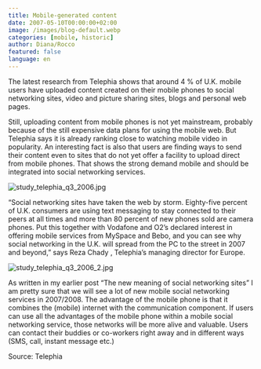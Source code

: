 ```yaml
---
title: Mobile-generated content
date: 2007-05-10T00:00:00+02:00
image: /images/blog-default.webp
categories: [mobile, historic]
author: Diana/Rocco
featured: false
language: en
---
```


<div class="entry-content">
The latest research from Telephia shows that around 4 %  of U.K. mobile users have uploaded content created on their mobile phones to social networking sites, video and picture sharing sites, blogs and personal web pages.



Still, uploading content from mobile phones is not yet mainstream, probably because of the still expensive data plans for using the mobile web. But Telephia says it is already ranking close to watching mobile video in popularity. An interesting fact is also that users are finding ways to send their content even to sites that do not yet offer a facility to upload direct from mobile phones. That shows the strong demand mobile and should be integrated into social networking services.

<img src="http://pavingways.com/wp-content/uploads/study_telephia_q3_2006.jpg" alt="study_telephia_q3_2006.jpg" />



“Social networking sites have taken the web by storm. Eighty-five percent of U.K. consumers are using text messaging to stay connected to their peers at all times and more than 80 percent of new phones sold are camera phones. Put this together with Vodafone and O2’s declared interest in offering mobile services from MySpace and Bebo, and you can see why social networking in the U.K. will spread from the PC to the street in 2007 and beyond,” says Reza Chady , Telephia’s managing director for Europe.

<img src="http://pavingways.com/wp-content/uploads/study_telephia_q3_2006_2.jpg" alt="study_telephia_q3_2006_2.jpg" />



As written in my earlier post “The new meaning of social networking sites” I am pretty sure that we will see a lot of new mobile social networking services in 2007/2008. The advantage of the mobile phone is that it combines the (mobile) internet with the communication component. If users can use all the advantages of the mobile phone within a mobile social networking service, those networks will be more alive and valuable.  Users can contact their buddies or co-workers right away and in different ways (SMS, call, instant message etc.)



Source: Telephia
</div>


